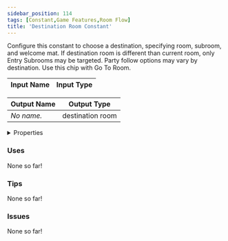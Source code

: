 ```yaml
---
sidebar_position: 114
tags: [Constant,Game Features,Room Flow]
title: 'Destination Room Constant'
---
```


Configure this constant to choose a destination, specifying room, subroom, and welcome mat. If destination room is different than current room, only Entry Subrooms may be targeted. Party follow options may vary by destination. Use this chip with Go To Room.






<EsbSvg />

| Input Name | Input Type |
|-----------|-----------|

| Output Name | Output Type |
|-----------|-----------|
| *No name.* | destination room |


<details>
  <summary>Properties</summary>
  <div>
    <div>
    <table>
      <thead>
        <tr>
          <th>Is beta required?</th>
          <th>❌</th>
        </tr>
        <tr>
          <th>Is this chip a trolling risk?</th>
          <th>❌</th>
        </tr>
        <tr>
          <th>Is this chip a role assignment risk?</th>
          <th>❌</th>
        </tr>
        <tr>
          <th>Chip UUID</th>
          <th>330f3621-0d37-4cd7-8b92-270c7df43fcb</th>
        </tr>
      </thead>
    </table>
    </div>
  </div>
</details>

### Uses

None so far!

### Tips

None so far!

### Issues

None so far!